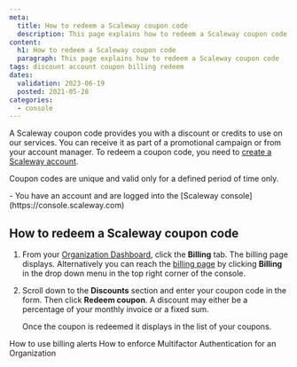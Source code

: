 ```yaml
---
meta:
  title: How to redeem a Scaleway coupon code
  description: This page explains how to redeem a Scaleway coupon code
content:
  h1: How to redeem a Scaleway coupon code
  paragraph: This page explains how to redeem a Scaleway coupon code
tags: discount account coupon billing redeem
dates:
  validation: 2023-06-19
  posted: 2021-05-28
categories:
  - console
---
```


A Scaleway coupon code provides you with a discount or credits to use on our services. You can receive it as part of a promotional campaign or from your account manager. To redeem a coupon code, you need to [create a Scaleway account](/console/my-account/how-to/create-an-account/).

Coupon codes are unique and valid only for a defined period of time only.

<Message type="requirement">
  - You have an account and are logged into the [Scaleway console](https://console.scaleway.com)
</Message>

## How to redeem a Scaleway coupon code

1. From your [Organization Dashboard](https://console.scaleway.com/organization), click the **Billing** tab. The billing page displays.
    <Lightbox src="scaleway-billing-tab.webp" alt="" />
    <Message type="tip">
      Alternatively you can reach the [billing page](https://console.scaleway.com/organization/billing) by clicking **Billing** in the drop down menu in the top right corner of the console.
    </Message>
2. Scroll down to the **Discounts** section and enter your coupon code in the form. Then click **Redeem coupon**.
    <Lightbox src="scaleway-redeem-coupon.webp" alt="" />
    <Message type="note">
      A discount may either be a percentage of your monthly invoice or a fixed sum.
    </Message>

    Once the coupon is redeemed it displays in the list of your coupons.


<Navigation title="See Also">
  <PreviousButton to="/console/my-account/how-to/use-billing-alerts/">How to use billing alerts</PreviousButton>
  <NextButton to="/console/my-account/how-to/enforce-mfa">How to enforce Multifactor Authentication for an Organization</NextButton>
</Navigation>
